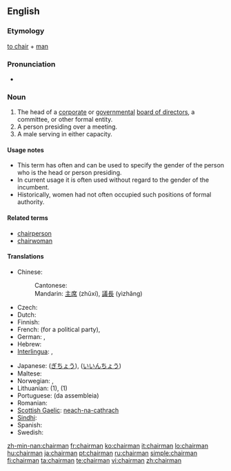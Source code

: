 {{wikipedia}} 
==English==

===Etymology===
[[chair#Verb|to chair]] + [[man]]

===Pronunciation===
* {{audio|en-us-chairman.ogg|Audio (US)}}

===Noun===
{{en-noun|chairmen}}

# The head of a [[corporate]] or [[government]]al [[board of directors]], a committee, or other formal entity.
# A person presiding over a meeting.
# A male serving in either capacity.

====Usage notes====
*This term has often and can be used to specify the gender of the person who is the head or person presiding.
*In current usage it is often used without regard to the gender of the incumbent.
*Historically, women had not often occupied such positions of formal authority.

====Related terms====
* [[chairperson]]
* [[chairwoman]]

====Translations====
{{top}}
* Chinese: 
*: Cantonese: {{tø|yue|主席|tr=zyu2 zik6|sc=Hani|xs=Cantonese}} {{tø|yue|議長|tr=ji5 zoeng2|sc=Hani|xs=Cantonese}}
*: Mandarin: [[主席]] (zhǔxí), [[議長]] (yìzhǎng)
* Czech: {{t+|cs|předseda|m}}
* Dutch: {{t+|nl|voorzitter|m}}
* Finnish: {{t+|fi|puheenjohtaja}}
* French: {{t+|fr|secrétaire général}} (for a political party), {{t+|fr|président|m}}
* German: {{t|de|Vorsitzender|m}}, {{t|de|Vorsitzende|f}}
* Hebrew: {{t|he|יושב-ראש|m|tr=yoshev-rosh|sc=Hebr}}
* [[Interlingua]]: {{t-|ia|presidente|xs=Interlingua}}, {{t-|ia|chairman|xs=Interlingua}}
{{mid}}
* Japanese: {{t|ja|議長|tr=gichō|sc=Jpan}} ([[ぎちょう]]), {{t-|ja|委員長|tr=iinchō|sc=Jpan}} ([[いいんちょう]])
* Maltese: {{t|mt|ċermen|xs=Maltese}}
* Norwegian: {{t|no|styreformann}}, {{t|no|møteleder}}
* Lithuanian: {{t|lt|pirmininkas|m|xs=Lithuanian}} (1), {{t|lt|pirmininkė|f|xs=Lithuanian}} (1)
* Portuguese: {{t+|pt|presidente}} (da assembleia)
* Romanian: {{t-|ro|director}}
* [[Scottish Gaelic]]: [[neach-na-cathrach]] {{m|f}}
* [[Sindhi]]: {{t|sd|نِشِستمان|sc=Arab|xs=Sindhi}}
* Spanish: {{t-|es|presidente}}
* Swedish: {{t+|sv|ordförande}}
{{bottom}}

[[zh-min-nan:chairman]]
[[fr:chairman]]
[[ko:chairman]]
[[it:chairman]]
[[lo:chairman]]
[[hu:chairman]]
[[ja:chairman]]
[[pt:chairman]]
[[ru:chairman]]
[[simple:chairman]]
[[fi:chairman]]
[[ta:chairman]]
[[te:chairman]]
[[vi:chairman]]
[[zh:chairman]]